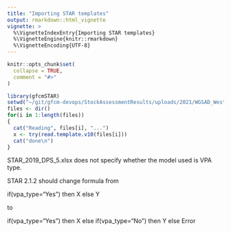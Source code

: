 ```yaml
---
title: "Importing STAR templates"
output: rmarkdown::html_vignette
vignette: >
  %\VignetteIndexEntry{Importing STAR templates}
  %\VignetteEngine{knitr::rmarkdown}
  %\VignetteEncoding{UTF-8}
---
```


```r
knitr::opts_chunk$set(
  collapse = TRUE,
  comment = "#>"
)
```

```r
library(gfcmSTAR)
setwd("~/git/gfcm-devops/StockAssessmentResults/uploads/2021/WGSAD_Western_Mediterranean")
files <- dir()
for(i in 1:length(files))
{
  cat("Reading", files[i], "...")
  x <- try(read.template.v10(files[i]))
  cat("done\n")
}
```

STAR_2019_DPS_5.xlsx does not specify whether the model used is VPA type.

STAR 2.1.2 should change formula from

if(vpa_type="Yes") then X else Y

to

if(vpa_type="Yes") then X else if(vpa_type="No") then Y else Error
